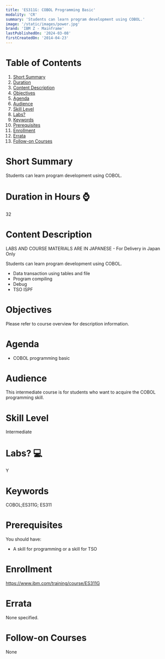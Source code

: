 ```yaml
---
title: 'ES311G: COBOL Programming Basic'
modality: 'CR'
summary: 'Students can learn program development using COBOL.'
image: '/static/images/power.jpg'
brand: 'IBM Z - Mainframe'
lastPublishedOn: '2024-03-08'
firstCreatedOn: '2014-04-23'
---
```

# Table of Contents
1.  [Short Summary](#short-summary)
2.  [Duration](#duration-in-hours-)
3.  [Content Description](#content-description)
4.  [Objectives](#objectives)
5.  [Agenda](#agenda)
6.  [Audience](#audience)
7.  [Skill Level](#skill-level)
8.  [Labs?](#labs-)
9.  [Keywords](#keywords)
10. [Prerequisites](#prerequisites)
11. [Enrollment](#enrollment)
12. [Errata](#errata)
13. [Follow-on Courses](#follow-on-courses)

# Short Summary
Students can learn program development using COBOL.

# Duration in Hours ⌚
32

# Content Description
LABS AND COURSE MATERIALS ARE IN JAPANESE - For Delivery in Japan Only


Students can learn program development using COBOL.


* Data transaction using tables and file
* Program compiling
* Debug
* TSO ISPF


# Objectives
Please refer to course overview for description information.



# Agenda
* COBOL programming basic


# Audience
This intermediate course is for students who want to acquire the COBOL programming skill.



# Skill Level
Intermediate

# Labs? 💻
Y

# Keywords
COBOL;ES311G; ES311

# Prerequisites
You should have:


* A skill for programming or a skill for TSO


# Enrollment
https://www.ibm.com/training/course/ES311G

# Errata
None specified.

# Follow-on Courses
None

